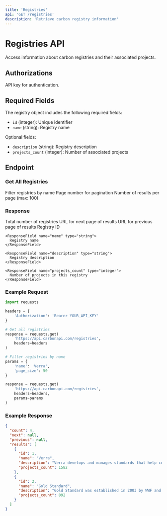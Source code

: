 ```yaml
---
title: 'Registries'
api: 'GET /registries'
description: 'Retrieve carbon registry information'
---
```


# Registries API

Access information about carbon registries and their associated projects.

## Authorizations

<ParamField header="X-API-KEY" type="string" required>
  API key for authentication.
</ParamField>

## Required Fields
The registry object includes the following required fields:
- `id` (integer): Unique identifier
- `name` (string): Registry name

Optional fields:
- `description` (string): Registry description
- `projects_count` (integer): Number of associated projects

## Endpoint

### Get All Registries

<ParamField query="name" type="string" required={false}>
  Filter registries by name
</ParamField>

<ParamField query="page" type="integer" required={false}>
  Page number for pagination
</ParamField>

<ParamField query="page_size" type="integer" default="10" required={false}>
  Number of results per page (max: 100)
</ParamField>

### Response

<ResponseField name="count" type="integer">
  Total number of registries
</ResponseField>

<ResponseField name="next" type="string">
  URL for next page of results
</ResponseField>

<ResponseField name="previous" type="string">
  URL for previous page of results
</ResponseField>

<ResponseField name="results" type="array">
  <Expandable title="Registry properties">
    <ResponseField name="id" type="integer">
      Registry ID
    </ResponseField>
    
    <ResponseField name="name" type="string">
      Registry name
    </ResponseField>

    <ResponseField name="description" type="string">
      Registry description
    </ResponseField>

    <ResponseField name="projects_count" type="integer">
      Number of projects in this registry
    </ResponseField>
  </Expandable>
</ResponseField>

### Example Request

```python
import requests

headers = {
    'Authorization': 'Bearer YOUR_API_KEY'
}

# Get all registries
response = requests.get(
    'https://api.carbonapi.com/registries',
    headers=headers
)

# Filter registries by name
params = {
    'name': 'Verra',
    'page_size': 50
}

response = requests.get(
    'https://api.carbonapi.com/registries',
    headers=headers,
    params=params
)
```

### Example Response

```json
{
  "count": 4,
  "next": null,
  "previous": null,
  "results": [
    {
      "id": 1,
      "name": "Verra",
      "description": "Verra develops and manages standards that help countries, the private sector, and civil society achieve ambitious sustainable development and climate action goals.",
      "projects_count": 1582
    },
    {
      "id": 2,
      "name": "Gold Standard",
      "description": "Gold Standard was established in 2003 by WWF and other international NGOs to ensure projects that reduced carbon emissions featured the highest levels of environmental integrity.",
      "projects_count": 892
    }
  ]
}
``` 